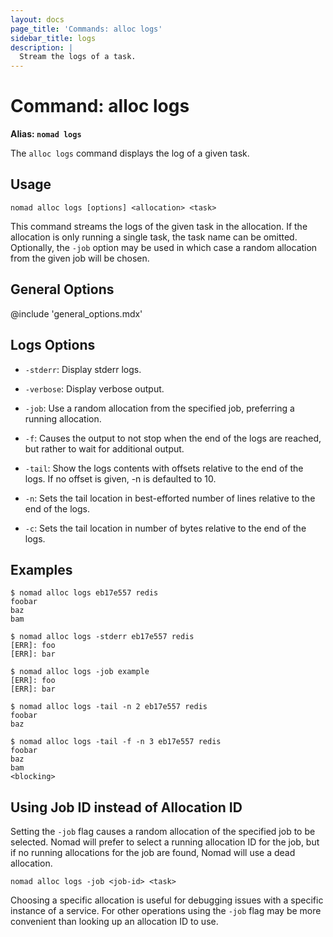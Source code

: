 ```yaml
---
layout: docs
page_title: 'Commands: alloc logs'
sidebar_title: logs
description: |
  Stream the logs of a task.
---
```


# Command: alloc logs

**Alias: `nomad logs`**

The `alloc logs` command displays the log of a given task.

## Usage

```plaintext
nomad alloc logs [options] <allocation> <task>
```

This command streams the logs of the given task in the allocation. If the
allocation is only running a single task, the task name can be omitted.
Optionally, the `-job` option may be used in which case a random allocation from
the given job will be chosen.

## General Options

@include 'general_options.mdx'

## Logs Options

- `-stderr`: Display stderr logs.

- `-verbose`: Display verbose output.

- `-job`: Use a random allocation from the specified job, preferring a running
  allocation.

- `-f`: Causes the output to not stop when the end of the logs are reached, but
  rather to wait for additional output.

- `-tail`: Show the logs contents with offsets relative to the end of the logs.
  If no offset is given, -n is defaulted to 10.

- `-n`: Sets the tail location in best-efforted number of lines relative to the
  end of the logs.

- `-c`: Sets the tail location in number of bytes relative to the end of the
  logs.

## Examples

```shell
$ nomad alloc logs eb17e557 redis
foobar
baz
bam

$ nomad alloc logs -stderr eb17e557 redis
[ERR]: foo
[ERR]: bar

$ nomad alloc logs -job example
[ERR]: foo
[ERR]: bar

$ nomad alloc logs -tail -n 2 eb17e557 redis
foobar
baz

$ nomad alloc logs -tail -f -n 3 eb17e557 redis
foobar
baz
bam
<blocking>
```

## Using Job ID instead of Allocation ID

Setting the `-job` flag causes a random allocation of the specified job to be
selected. Nomad will prefer to select a running allocation ID for the job, but
if no running allocations for the job are found, Nomad will use a dead
allocation.

```plaintext
nomad alloc logs -job <job-id> <task>
```

Choosing a specific allocation is useful for debugging issues with a specific
instance of a service. For other operations using the `-job` flag may be more
convenient than looking up an allocation ID to use.
